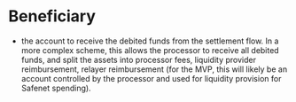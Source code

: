 # Beneficiary 

* the account to receive the debited funds from the settlement flow. In a more complex scheme, this allows the processor to receive all debited funds, and split the assets into processor fees, liquidity provider reimbursement, relayer reimbursement (for the MVP, this will likely be an account controlled by the processor and used for liquidity provision for Safenet spending).